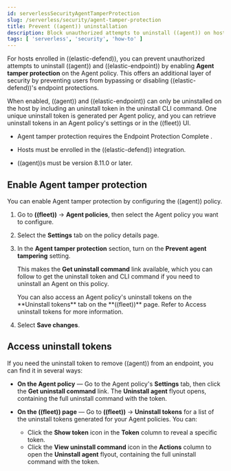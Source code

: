 ```yaml
---
id: serverlessSecurityAgentTamperProtection
slug: /serverless/security/agent-tamper-protection
title: Prevent ((agent)) uninstallation
description: Block unauthorized attempts to uninstall ((agent)) on hosts.
tags: [ 'serverless', 'security', 'how-to' ]
---
```


<DocBadge template="technical preview" />
<div id="agent-tamper-protection"></div>

For hosts enrolled in ((elastic-defend)), you can prevent unauthorized attempts to uninstall ((agent)) and ((elastic-endpoint)) by enabling **Agent tamper protection** on the Agent policy. This offers an additional layer of security by preventing users from bypassing or disabling ((elastic-defend))'s endpoint protections. 

When enabled, ((agent)) and ((elastic-endpoint)) can only be uninstalled on the host by including an uninstall token in the uninstall CLI command. One unique uninstall token is generated per Agent policy, and you can retrieve uninstall tokens in an Agent policy's settings or in the ((fleet)) UI.

<DocCallOut title="Requirements">

* Agent tamper protection requires the Endpoint Protection Complete <DocLink id="serverlessGeneralManageProject" text="project feature"/>. 

* Hosts must be enrolled in the ((elastic-defend)) integration.

* ((agent))s must be version 8.11.0 or later.

</DocCallOut>

<DocImage url="../images/agent-tamper-protection/agent-tamper-protection.png" alt="Agent tamper protection setting highlighted on Agent policy settings page"/>

<div id="enable-agent-tamper-protection"></div>

## Enable Agent tamper protection

You can enable Agent tamper protection by configuring the ((agent)) policy.

1. Go to **((fleet))** -> **Agent policies**, then select the Agent policy you want to configure.
1. Select the **Settings** tab on the policy details page.
1. In the **Agent tamper protection** section, turn on the **Prevent agent tampering** setting.

    This makes the **Get uninstall command** link available, which you can follow to get the uninstall token and CLI command if you need to <DocLink id="serverlessSecurityUninstallAgent">uninstall an Agent</DocLink> on this policy.

    <DocCallOut title="Tip">
    You can also access an Agent policy's uninstall tokens on the **Uninstall tokens** tab on the **((fleet))** page. Refer to <DocLink id="serverlessSecurityAgentTamperProtection" section="fleet-uninstall-tokens">Access uninstall tokens</DocLink> for more information.
    </DocCallOut>

1. Select **Save changes**.

<div id="fleet-uninstall-tokens"></div>

## Access uninstall tokens

If you need the uninstall token to remove ((agent)) from an endpoint, you can find it in several ways:

* **On the Agent policy** — Go to the Agent policy's **Settings** tab, then click the **Get uninstall command** link. The **Uninstall agent** flyout opens, containing the full uninstall command with the token.

* **On the ((fleet)) page** — Go to **((fleet))** -> **Uninstall tokens** for a list of the uninstall tokens generated for your Agent policies. You can:

    * Click the **Show token** icon in the **Token** column to reveal a specific token.
    * Click the **View uninstall command** icon in the **Actions** column to open the **Uninstall agent** flyout, containing the full uninstall command with the token.
